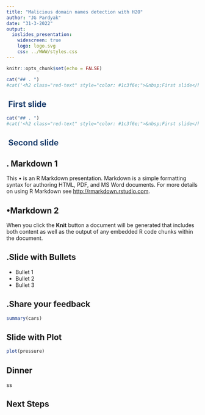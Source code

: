 ```yaml
---
title: "Malicious domain names detection with H2O"
author: "JG Pardyak"
date: "31-3-2022"
output: 
  ioslides_presentation:
    widescreen: true
    logo: logo.svg
    css: ../WWW/styles.css
---
```


```r
knitr::opts_chunk$set(echo = FALSE)
```

```r
cat("## . ")
#cat('<h2 class="red-text" style="color: #1c3f6e;">&nbsp;First slide</h2>')
```

<h2 class="red-text" style="color: #1c3f6e;">&nbsp;First slide</h2>

```r
cat("## . ")
#cat('<h2 class="red-text" style="color: #1c3f6e;">&nbsp;First slide</h2>')
```

<h2 class="red-text" style="color: #1c3f6e;">&nbsp;Second slide</h2>

## . Markdown 1

This • is an R Markdown presentation. Markdown is a simple formatting syntax for authoring HTML, PDF, and MS Word documents. For more details on using R Markdown see <http://rmarkdown.rstudio.com>.


## •Markdown 2


When you click the **Knit** button a document will be generated that includes both content as well as the output of any embedded R code chunks within the document.

## .Slide with Bullets

- Bullet 1
- Bullet 2
- Bullet 3

## .Share your feedback

```r
summary(cars)
```

## Slide with Plot

```r
plot(pressure)
```

## Dinner

ss


## Next Steps 


